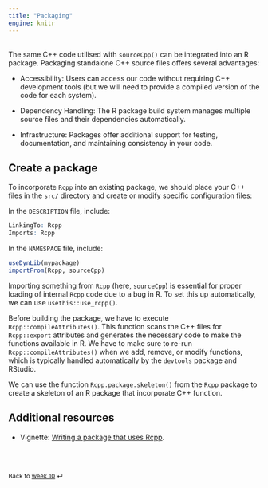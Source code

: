 ```yaml
---
title: "Packaging"
engine: knitr
---
```


<br>
The same C++ code utilised with `sourceCpp()` can be integrated into an R package. Packaging standalone C++ source files offers several advantages:

* Accessibility: Users can access our code without requiring C++ development tools (but we will need to provide a compiled version of the code for each system).

* Dependency Handling: The R package build system manages multiple source files and their dependencies automatically.

* Infrastructure: Packages offer additional support for testing, documentation, and maintaining consistency in your code.

## Create a package

To incorporate `Rcpp` into an existing package, we should place your C++ files in the `src/` directory and create or modify specific configuration files:

In the `DESCRIPTION` file, include:
```r
LinkingTo: Rcpp
Imports: Rcpp
```

In the `NAMESPACE` file, include:
```r
useDynLib(mypackage)
importFrom(Rcpp, sourceCpp)
```

Importing something from `Rcpp` (here, `sourceCpp`) is essential for proper loading of internal `Rcpp` code due to a bug in R. To set this up automatically, we can use `usethis::use_rcpp()`.

Before building the package, we have to execute `Rcpp::compileAttributes()`. This function scans the C++ files for `Rcpp::export` attributes and generates the necessary code to make the functions available in R. We have to make sure to re-run `Rcpp::compileAttributes()` when we add, remove, or modify functions, which is typically handled automatically by the `devtools` package and RStudio.

::: {.callout-note appearance="simple"}

We can use the function `Rcpp.package.skeleton()` from the `Rcpp` package to create a skeleton of an R package that incorporate C++ function.

:::


## Additional resources

* Vignette: [Writing a package that uses Rcpp](https://cran.rstudio.com/web/packages/Rcpp/vignettes/Rcpp-package.pdf).

<br><br>

::: {style="font-size: 0.875em;"}
Back to [week 10](/weeks/week-10.qmd) ⏎
:::